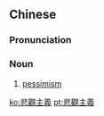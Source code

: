 {{also|悲观主义|悲観主義}}
==Chinese==
{{zh-forms|s=悲观主义|type=22}}

===Pronunciation===
{{zh-pron
|m=bēiguānzhǔyì
|c=bei1 gun1 zyu2 ji6
|cat=n
}}

===Noun===
{{zh-noun}}

# [[pessimism]]

[[ko:悲觀主義]]
[[pt:悲觀主義]]